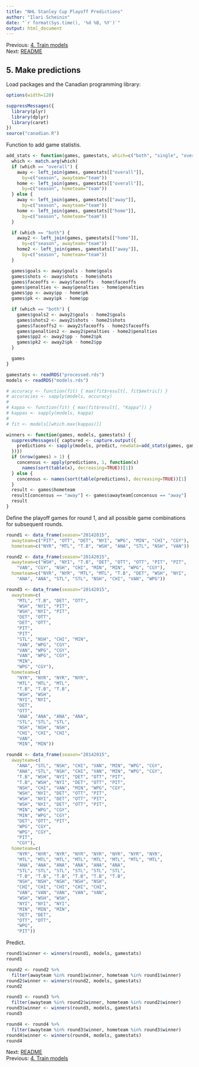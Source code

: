 ```yaml
---
title: "NHL Stanley Cup Playoff Predictions"
author: "Ilari Scheinin"
date: "`r format(Sys.time(), '%d %B, %Y')`"
output: html_document
---
```


Previous: [4. Train models](model.html)  
Next: [README](https://github.com/ilarischeinin/stanley)

5. Make predictions
-------------------

Load packages and the Canadian programming library:

```r
options(width=120)
```

```r
suppressMessages({
  library(plyr)
  library(dplyr)
  library(caret)
})
source("canadian.R")
```

Function to add game statistis.

```r
add_stats <- function(games, gamestats, which=c("both", "single", "overall")) {
  which <- match.arg(which)
  if (which == "overall") {
    away <- left_join(games, gamestats[["overall"]],
      by=c("season", awayteam="team"))
    home <- left_join(games, gamestats[["overall"]],
      by=c("season", hometeam="team"))
  } else {
    away <- left_join(games, gamestats[["away"]],
      by=c("season", awayteam="team"))
    home <- left_join(games, gamestats[["home"]],
      by=c("season", hometeam="team"))
  }

  if (which == "both") {
    away2 <- left_join(games, gamestats[["home"]],
      by=c("season", awayteam="team"))
    home2 <- left_join(games, gamestats[["away"]],
      by=c("season", hometeam="team"))
  }

  games$goals <- away$goals - home$goals
  games$shots <- away$shots - home$shots
  games$faceoffs <- away$faceoffs - home$faceoffs
  games$penalties <- away$penalties - home$penalties
  games$pp <- away$pp - home$pk
  games$pk <- away$pk - home$pp

  if (which == "both") {
    games$goals2 <- away2$goals - home2$goals
    games$shots2 <- away2$shots - home2$shots
    games$faceoffs2 <- away2$faceoffs - home2$faceoffs
    games$penalties2 <- away2$penalties - home2$penalties
    games$pp2 <- away2$pp - home2$pk
    games$pk2 <- away2$pk - home2$pp
  }

  games
}
```

```r
gamestats <- readRDS("processed.rds")
models <- readRDS("models.rds")

# accuracy <- function(fit) { max(fit$result[, fit$metric]) }
# accuracies <- sapply(models, accuracy)
#
# kappa <- function(fit) { max(fit$result[, "Kappa"]) }
# kappas <- sapply(models, kappa)
#
# fit <- models[[which.max(kappas)]]

winners <- function(games, models, gamestats) {
  suppressMessages({ captured <- capture.output({
    predictions <- sapply(models, predict, newdata=add_stats(games, gamestats))
  })})
  if (nrow(games) > 1) {
    concensus <- apply(predictions, 1, function(x)
      names(sort(table(x), decreasing=TRUE))[1])
  } else {
    concensus <- names(sort(table(predictions), decreasing=TRUE))[1]
  }
  result <- games$hometeam
  result[concensus == "away"] <- games$awayteam[concensus == "away"]
  result
}
```

Define the playoff games for round 1, and all possible game combinations for
subsequent rounds.

```r
round1 <- data_frame(season="20142015",
  awayteam=c("PIT", "OTT", "DET", "NYI", "WPG", "MIN", "CHI", "CGY"),
  hometeam=c("NYR", "MTL", "T.B", "WSH", "ANA", "STL", "NSH", "VAN"))

round2 <- data_frame(season="20142015",
  awayteam=c("WSH", "NYI", "T.B", "DET", "OTT", "OTT", "PIT", "PIT",
    "VAN", "CGY", "NSH", "CHI", "MIN", "MIN", "WPG", "CGY"),
  hometeam=c("NYR", "NYR", "MTL", "MTL", "T.B", "DET", "WSH", "NYI",
    "ANA", "ANA", "STL", "STL", "NSH", "CHI", "VAN", "WPG"))

round3 <- data_frame(season="20142015",
  awayteam=c(
    "MTL", "T.B", "DET", "OTT",
    "WSH", "NYI", "PIT",
    "WSH", "NYI", "PIT",
    "DET", "OTT",
    "DET", "OTT",
    "PIT",
    "PIT",
    "STL", "NSH", "CHI", "MIN",
    "VAN", "WPG", "CGY",
    "VAN", "WPG", "CGY",
    "VAN", "WPG", "CGY",
    "MIN",
    "WPG", "CGY"),
  hometeam=c(
    "NYR", "NYR", "NYR", "NYR",
    "MTL", "MTL", "MTL",
    "T.B", "T.B", "T.B",
    "WSH", "WSH",
    "NYI", "NYI",
    "DET",
    "OTT",
    "ANA", "ANA", "ANA", "ANA",
    "STL", "STL", "STL",
    "NSH", "NSH", "NSH",
    "CHI", "CHI", "CHI",
    "VAN",
    "MIN", "MIN"))

round4 <- data_frame(season="20142015",
  awayteam=c(
    "ANA", "STL", "NSH", "CHI", "VAN", "MIN", "WPG", "CGY",
    "ANA", "STL", "NSH", "CHI", "VAN", "MIN", "WPG", "CGY",
    "T.B", "WSH", "NYI", "DET", "OTT", "PIT",
    "T.B", "WSH", "NYI", "DET", "OTT", "PIT",
    "NSH", "CHI", "VAN", "MIN", "WPG", "CGY",
    "WSH", "NYI", "DET", "OTT", "PIT",
    "WSH", "NYI", "DET", "OTT", "PIT",
    "WSH", "NYI", "DET", "OTT", "PIT",
    "MIN", "WPG", "CGY",
    "MIN", "WPG", "CGY",
    "DET", "OTT", "PIT",
    "WPG", "CGY",
    "WPG", "CGY",
    "PIT",
    "CGY"),
  hometeam=c(
    "NYR", "NYR", "NYR", "NYR", "NYR", "NYR", "NYR", "NYR",
    "MTL", "MTL", "MTL", "MTL", "MTL", "MTL", "MTL", "MTL",
    "ANA", "ANA", "ANA", "ANA", "ANA", "ANA",
    "STL", "STL", "STL", "STL", "STL", "STL",
    "T.B", "T.B", "T.B", "T.B", "T.B", "T.B",
    "NSH", "NSH", "NSH", "NSH", "NSH",
    "CHI", "CHI", "CHI", "CHI", "CHI",
    "VAN", "VAN", "VAN", "VAN", "VAN",
    "WSH", "WSH", "WSH",
    "NYI", "NYI", "NYI",
    "MIN", "MIN", "MIN",
    "DET", "DET",
    "OTT", "OTT",
    "WPG",
    "PIT"))
```

Predict.

```r
round1$winner <- winners(round1, models, gamestats)
round1

round2 <- round2 %>%
  filter(awayteam %in% round1$winner, hometeam %in% round1$winner)
round2$winner <- winners(round2, models, gamestats)
round2

round3 <- round3 %>%
  filter(awayteam %in% round2$winner, hometeam %in% round2$winner)
round3$winner <- winners(round3, models, gamestats)
round3

round4 <- round4 %>%
  filter(awayteam %in% round3$winner, hometeam %in% round3$winner)
round4$winner <- winners(round4, models, gamestats)
round4
```

Next: [README](https://github.com/ilarischeinin/stanley)  
Previous: [4. Train models](model.html)
